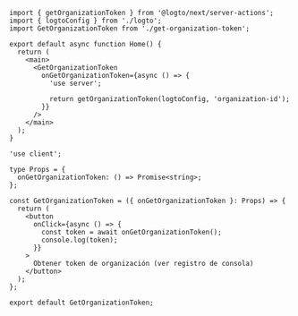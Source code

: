 
<ServerActionsTip />

```tsx title="app/page.ts"
import { getOrganizationToken } from '@logto/next/server-actions';
import { logtoConfig } from './logto';
import GetOrganizationToken from './get-organization-token';

export default async function Home() {
  return (
    <main>
      <GetOrganizationToken
        onGetOrganizationToken={async () => {
          'use server';

          return getOrganizationToken(logtoConfig, 'organization-id');
        }}
      />
    </main>
  );
}
```

```tsx title="app/get-organization-token.ts"
'use client';

type Props = {
  onGetOrganizationToken: () => Promise<string>;
};

const GetOrganizationToken = ({ onGetOrganizationToken }: Props) => {
  return (
    <button
      onClick={async () => {
        const token = await onGetOrganizationToken();
        console.log(token);
      }}
    >
      Obtener token de organización (ver registro de consola)
    </button>
  );
};

export default GetOrganizationToken;
```
